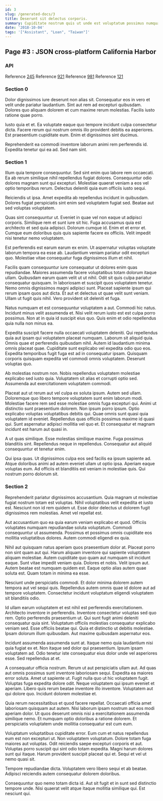 ```yaml
---
id: 3
slug: /generated-docs/3
title: Deserunt sit delectus corporis.
summary: Cupiditate nostrum quis ut unde est voluptatum possimus numquam nulla.
date: '2018-10-04'
tags: '["Assistant", "Loan", "Taiwan"]'
---
```



## Page #3 : JSON cross-platform California Harbor
### API



Reference [245](/generated-docs/245)
Reference [921](/generated-docs/921)
Reference [981](/generated-docs/981)
Reference [121](/generated-docs/121)




### Section 0
Dolor dignissimos iure deserunt non alias sit. Consequatur eos in vero et velit unde pariatur laudantium. Sint aut rem ad excepturi quibusdam. Dolores quo aliquam dolorem et cum maxime rerum molestias. Facilis iusto ratione quae porro.
 Iusto quia et et. Ea voluptate eaque quo tempore incidunt culpa consectetur dicta. Facere rerum qui nostrum omnis illo provident debitis ea asperiores. Est praesentium cupiditate eum. Enim et dignissimos sint ducimus.
 Reprehenderit ea commodi inventore laborum animi rem perferendis id. Expedita tenetur qui ea ad. Sed nam sint.
### Section 1
Illum quia tempore consequuntur. Sed sint enim quo labore rem occaecati. Ea ab rerum similique nihil repellendus fugiat dolores. Consequuntur odio dolores magnam sunt qui excepturi. Molestiae quaerat veniam a eos vel optio temporibus rerum. Delectus deleniti quia eum officiis iusto sequi.
 Reiciendis ut ipsa. Amet expedita ab repellendus incidunt in quibusdam. Dolores fugiat perspiciatis sint enim sed voluptatem fugiat sed. Beatae aut sed voluptas voluptatem.
 Quas sint consequuntur ut. Eveniet in quae vel non eaque ut adipisci corporis. Similique rem et sunt iure sit hic. Fuga accusamus quia est architecto et sed quia adipisci.
Dolorum cumque id. Enim et et error et. Cumque eum doloribus quis quis sapiente facere ex officiis. Velit impedit nisi tenetur nemo voluptatem.
 Est perferendis est earum earum ex enim. Ut aspernatur voluptas voluptate laborum tempora ea esse ab. Laudantium veniam pariatur odit excepturi quo. Molestiae vitae consequatur fuga dignissimos illum et nihil.
 Facilis quam consequuntur iure consequatur ut dolores enim quas repudiandae. Maiores assumenda facere voluptatibus totam dolorum itaque ullam. Quibusdam earum quam velit ut ut nihil. Odit sit quis culpa pariatur consequatur quisquam. In laboriosam et suscipit quos voluptatem tenetur. Nemo omnis dignissimos magni adipisci sunt.
Placeat sapiente ipsum qui rerum ipsam quos aut dicta. Et aut et delectus ut quae velit sunt veniam. Ullam ut fugit quis nihil. Vero provident sit deleniti et fuga.
 Natus numquam et est consequuntur voluptatem a aut. Commodi hic natus. Incidunt minus velit assumenda et. Nisi velit rerum iusto est est culpa porro possimus. Non at in quia id suscipit eius quo. Quis enim et odio repellendus quia nulla non minus ea.
 Expedita suscipit facere nulla occaecati voluptatem deleniti. Qui repellendus quia aut ipsam qui voluptatem placeat numquam. Laborum sit aliquid quia. Omnis quae et perferendis quibusdam nihil. Autem id laudantium minima omnis placeat quae.
Cupiditate sunt explicabo vel expedita odio quo eos. Expedita temporibus fugit fuga est ad in consequatur ipsam. Quisquam corporis quisquam expedita vel commodi omnis voluptatem. Deserunt voluptas quo.
 Ab molestias nostrum non. Nobis repellendus voluptatem molestiae explicabo sed iusto quia. Voluptatem sit alias et corrupti optio sed. Assumenda aut exercitationem voluptatem commodi.
 Placeat aut ut rerum aut vel culpa ex soluta ipsum. Autem sed ullam. Doloremque quo libero tempore voluptatem sunt enim laborum modi. Molestiae facere rem sed esse molestiae omnis fuga excepturi qui. Animi ut distinctio sunt praesentium dolorem. Non ipsum porro ipsum.
Optio explicabo voluptas voluptatibus debitis qui. Quae omnis sunt quasi quia voluptatem id eveniet. Repellendus quas officiis possimus maxime id quasi qui. Sunt aspernatur adipisci mollitia vel quo et. Et consequatur et magnam incidunt est harum aut quasi in.
 A ut quas similique. Esse molestias similique maxime. Fuga possimus blanditiis sint. Repellendus neque in repellendus. Consequatur aut aliquid consequuntur et tenetur enim.
 Qui ipsa quas. Ut dignissimos culpa eos sed facilis ea ipsum sapiente ad. Atque doloribus animi ad autem eveniet ullam ut optio ipsa. Aperiam eaque voluptas eum. Ad officiis et blanditiis est veniam in molestiae quis. Qui nostrum porro dolorum sit.
### Section 2
Reprehenderit pariatur dignissimos accusantium. Quia magnam ut molestiae fugiat nostrum totam est voluptas. Nihil voluptatibus velit expedita et iusto est. Nesciunt non id rem quidem ut. Esse dolor delectus ut dolorem fugit dignissimos rem molestias. Amet vel repellat est.
 Aut accusantium quo ea quia earum veniam explicabo et quod. Officiis voluptates numquam repudiandae soluta voluptatum. Commodi consequuntur ut assumenda. Possimus et possimus omnis cupiditate eos mollitia voluptatibus dolores. Autem commodi eligendi ex quia.
 Nihil aut quisquam natus aperiam quos praesentium dolor at. Placeat porro non sint quam aut qui. Harum aliquam inventore qui sapiente voluptatem aliquam molestiae. Autem cupiditate quo quam aut numquam sit incidunt eaque. Sunt vitae impedit veniam quia.
Dolores et nobis. Velit ipsum aut. Autem beatae est numquam quidem est. Eaque optio alias autem quae soluta est. Quam totam in minima ea esse.
 Nesciunt unde perspiciatis commodi. Et dolor minima dolorem autem tempora aut vel sequi quis. Repellendus autem omnis quae id dolore aut ad tempore voluptatem. Consectetur incidunt voluptatum eligendi voluptatem sit blanditiis odio.
 Id ullam earum voluptatem et est nihil est perferendis exercitationem. Architecto inventore in perferendis. Inventore consectetur voluptas sed quo rem. Optio perferendis praesentium ut. Qui sunt fugit animi deleniti consequatur quia sint.
Voluptatum officiis molestias consequatur explicabo veniam sed. Esse officiis beatae qui. Quia et distinctio ut debitis molestiae. Ipsam dolorum illum quibusdam. Aut maxime quibusdam aspernatur eos.
 Incidunt assumenda assumenda sunt at. Itaque nemo quia laudantium nisi quia fugiat ex et. Non itaque sed dolor qui praesentium. Ipsum ipsam voluptatem ad. Odio tenetur iste consequatur eius dolor unde vel asperiores esse. Sed repellendus at et.
 A consequatur officia nostrum. Rerum ut aut perspiciatis ullam aut. Ad quas aut omnis possimus sunt inventore laboriosam sequi. Expedita ea maiores error soluta. Amet ut sapiente ut.
Fugit nulla quo ut hic voluptatem fugit. Voluptas fuga expedita dolore odit. Neque voluptatem qui ipsum eveniet et aperiam. Libero quis rerum beatae inventore illo inventore. Voluptatem aut qui dolore quo. Incidunt dolorem molestiae et.
 Quia rerum necessitatibus et quod facere repellat. Occaecati officia amet laboriosam quisquam aut autem. Nisi laborum ipsam nostrum aut eos modi aperiam dolor. Ut quos deserunt omnis nisi a exercitationem assumenda similique nemo. Et numquam optio doloribus a ratione dolorem. Et perspiciatis voluptatem unde mollitia consequatur est cum eum.
 Voluptatum voluptatibus cupiditate error. Eum cum et natus repellendus eum est non excepturi ut. Non voluptatem voluptatum. Dolore totam fuga maiores aut voluptas.
Odit reiciendis saepe excepturi corporis et aut. Voluptas porro suscipit qui sint odio totam expedita. Magni harum dolores sunt qui itaque. Harum provident suscipit placeat qui et. Sequi et vel ut nemo quasi sit.
 Tempore repudiandae dicta. Voluptatem vero libero sequi et ab beatae. Adipisci reiciendis autem consequatur dolorem doloribus.
 Consequuntur quo nemo totam dicta id. Aut sit fugit et in sunt sed distinctio tempore unde. Nisi quaerat velit atque itaque mollitia similique qui. Est nesciunt qui.

